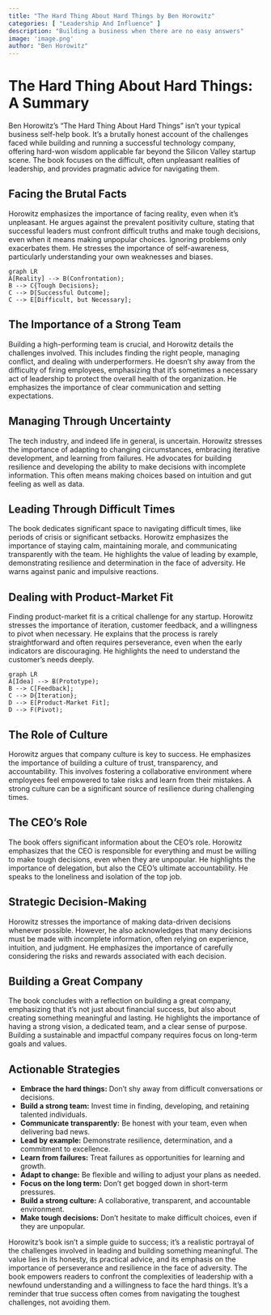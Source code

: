 ```yaml
---
title: "The Hard Thing About Hard Things by Ben Horowitz"
categories: [ "Leadership And Influence" ]
description: "Building a business when there are no easy answers"
image: 'image.png'
author: "Ben Horowitz"
---
```

# The Hard Thing About Hard Things: A Summary

Ben Horowitz's "The Hard Thing About Hard Things" isn't your typical business self-help book.  It's a brutally honest account of the challenges faced while building and running a successful technology company, offering hard-won wisdom applicable far beyond the Silicon Valley startup scene.  The book focuses on the difficult, often unpleasant realities of leadership, and provides pragmatic advice for navigating them.

##  Facing the Brutal Facts

Horowitz emphasizes the importance of facing reality, even when it's unpleasant.  He argues against the prevalent positivity culture, stating that successful leaders must confront difficult truths and make tough decisions, even when it means making unpopular choices.  Ignoring problems only exacerbates them.  He stresses the importance of self-awareness, particularly understanding your own weaknesses and biases.

```mermaid
graph LR
A[Reality] --> B(Confrontation);
B --> C{Tough Decisions};
C --> D[Successful Outcome];
C --> E[Difficult, but Necessary];
```

## The Importance of a Strong Team

Building a high-performing team is crucial, and Horowitz details the challenges involved. This includes finding the right people, managing conflict, and dealing with underperformers. He doesn't shy away from the difficulty of firing employees, emphasizing that it's sometimes a necessary act of leadership to protect the overall health of the organization. He emphasizes the importance of clear communication and setting expectations.


## Managing Through Uncertainty

The tech industry, and indeed life in general, is uncertain.  Horowitz stresses the importance of adapting to changing circumstances, embracing iterative development, and learning from failures. He advocates for building resilience and developing the ability to make decisions with incomplete information.  This often means making choices based on intuition and gut feeling as well as data.

## Leading Through Difficult Times

The book dedicates significant space to navigating difficult times, like periods of crisis or significant setbacks.  Horowitz emphasizes the importance of staying calm, maintaining morale, and communicating transparently with the team. He highlights the value of leading by example, demonstrating resilience and determination in the face of adversity.  He warns against panic and impulsive reactions.

## Dealing with Product-Market Fit

Finding product-market fit is a critical challenge for any startup. Horowitz stresses the importance of iteration, customer feedback, and a willingness to pivot when necessary. He explains that the process is rarely straightforward and often requires perseverance, even when the early indicators are discouraging. He highlights the need to understand the customer's needs deeply.

```mermaid
graph LR
A[Idea] --> B(Prototype);
B --> C[Feedback];
C --> D{Iteration};
D --> E[Product-Market Fit];
D --> F(Pivot);
```

## The Role of Culture

Horowitz argues that company culture is key to success. He emphasizes the importance of building a culture of trust, transparency, and accountability. This involves fostering a collaborative environment where employees feel empowered to take risks and learn from their mistakes. A strong culture can be a significant source of resilience during challenging times.

##  The CEO's Role

The book offers significant information about the CEO's role. Horowitz emphasizes that the CEO is responsible for everything and must be willing to make tough decisions, even when they are unpopular. He highlights the importance of delegation, but also the CEO's ultimate accountability. He speaks to the loneliness and isolation of the top job.

##  Strategic Decision-Making

Horowitz stresses the importance of making data-driven decisions whenever possible. However, he also acknowledges that many decisions must be made with incomplete information, often relying on experience, intuition, and judgment. He emphasizes the importance of carefully considering the risks and rewards associated with each decision.

## Building a Great Company

The book concludes with a reflection on building a great company, emphasizing that it's not just about financial success, but also about creating something meaningful and lasting.  He highlights the importance of having a strong vision, a dedicated team, and a clear sense of purpose.   Building a sustainable and impactful company requires focus on long-term goals and values.

## Actionable Strategies

* **Embrace the hard things:** Don't shy away from difficult conversations or decisions.
* **Build a strong team:** Invest time in finding, developing, and retaining talented individuals.
* **Communicate transparently:** Be honest with your team, even when delivering bad news.
* **Lead by example:** Demonstrate resilience, determination, and a commitment to excellence.
* **Learn from failures:** Treat failures as opportunities for learning and growth.
* **Adapt to change:** Be flexible and willing to adjust your plans as needed.
* **Focus on the long term:** Don't get bogged down in short-term pressures.
* **Build a strong culture:**  A collaborative, transparent, and accountable environment.
* **Make tough decisions:** Don't hesitate to make difficult choices, even if they are unpopular.


Horowitz’s book isn’t a simple guide to success; it's a realistic portrayal of the challenges involved in leading and building something meaningful.  The value lies in its honesty, its practical advice, and its emphasis on the importance of perseverance and resilience in the face of adversity. The book empowers readers to confront the complexities of leadership with a newfound understanding and a willingness to face the hard things.  It's a reminder that true success often comes from navigating the toughest challenges, not avoiding them.


